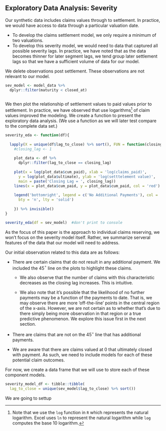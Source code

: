 ## Exploratory Data Analysis: Severity
Our synthetic data includes claims values through to settlement. In practice, we would have access to data through a particular valuation date. 

* To develop the claims settlement model, we only require a minimum of two valuations. 
* To develop this severity model, we would need to data that captured all possible severity lags. In practice, we have noted that as the data becomes thinner for later segment lags, we tend group later settlement lags so that we have a sufficient volume of data for our model.

We delete observations post settlement. These observations are not relevant to our model.

```r
sev_model <- model_data %>% 
  dplyr::filter(maturity < closed_at)
  
```

We then plot the relationship of settlement values to paid values prior to settlement. In practice, we have observed that use logarithms[^1] of claim values improved the modeling. We create a function to present the exploratory data analysis. (We use a function as we will later test compare to the complete data set.)

[^1]: Note that we use the `log` function in `R` which represents the natural logarithm. Excel uses `ln` to represent the natural logarithm while `log` computes the base 10 logarithm.

```r
severity_eda <- function(df){
  
  lapply(X = unique(df$lag_to_close) %>% sort(), FUN = function(closing_lag){
    #closing_lag <- 1
    
    plot_data <- df %>% 
      dplyr::filter(lag_to_close == closing_lag)
    
    plot(x = log(plot_data$cum_paid), xlab = 'log(claims_paid)',
      y = log(plot_data$ultimate), ylab = 'log(setttelement value)',
      main = paste('Closing Lag = ', closing_lag))
    lines(x = plot_data$cum_paid, y = plot_data$cum_paid, col = 'red')
    
    legend('bottomright', legend = c('No Additional Payments'), col = 'red',
      bty = 'n', lty = 'solid')
  
    }) %>% invisible()
}

severity_eda(df = sev_model)  #don't print to console
```
As the focus of this paper is the approach to individual claims reserving, we won't focus on the severity model itself. Rather, we summarize serveral features of the data that our model will need to address. 

Our initial observation related to this data are as follows:

* There are certain claims that do not result in any additional payment. We included the 45$^\circ$ line on the plots to highlight these claims. 

  * We also observe that the number of claims with this characteristic decreases as the closing lag increases. This is intuitive.
  
  * We also note that it's possible that the likelihood of no further payments may be a function of the payments to date. That is, we may observe there are more 'off-the-line' points in the central region of the x-axis. However, we are not certain as to whether that's due to there simply being more observation in that region or a true predictive phenomenon. We explore this issue first in the next section.

* There are claims that are not on the 45$^\circ$ line that has additional payments.

* We are aware that there are claims valued at 0 that ultimately closed with payment. As such, we need to include models for each of these potential claim outcomes.

For now, we create a data frame that we will use to store each of these component models.

```r
severity_model_df <- tibble::tibble(
  lag_to_close = unique(sev_model$lag_to_close) %>% sort())
```


We are going to settup 